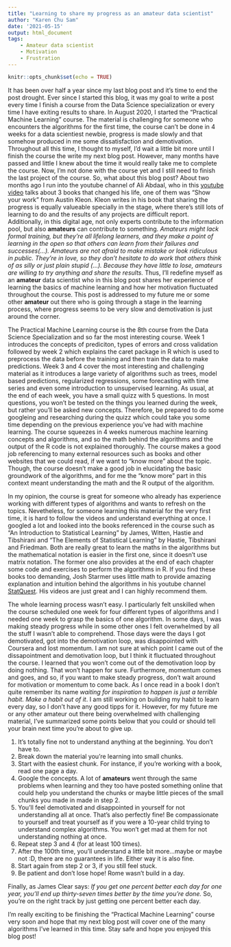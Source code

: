 ```yaml
---
title: "Learning to share my progress as an amateur data scientist"
author: "Karen Chu Sam"
date: '2021-05-15'
output: html_document
tags:
    - Amateur data scientist
    - Motivation
    - Frustration
---
```


```r
knitr::opts_chunk$set(echo = TRUE)
```
It has been over half a year since my last blog post and it's time to end the post drought. Ever since I started this blog, it was my goal to write a post every time I finish a course from the Data Science specialization or every time I have exiting results to share. In August 2020, I started the "Practical Machine Learning" course. The material is challenging for someone who encounters the algorithms for the first time, the course can't be done in 4 weeks for a data scientiest newbie, progress is made slowly and that somehow produced in me some dissatisfaction and demotivation. Throughout all this time, I thought to myself, I'd wait a little bit more until I finish the course the write my next blog post. However, many months have passed and little I knew about the time it would really take me to complete the course. Now, I'm not done with the course yet and I still need to finish the last project of the course. So, what about this blog post? About two months ago I run into the youtube channel of Ali Abdaal, who in this [youtube video](https://www.youtube.com/watch?v=hv1gOEY3cs4&t=251s) talks about 3 books that changed his life, one of them was "Show your work" from Austin Kleon. Kleon writes in his book that sharing the progress is equally valueable specially in the stage, where there's still lots of learning to do and the results of any projects are difficult report. Additionally, in this digital age, not only experts contribute to the information pool, but also **amateurs** can contribute to something. *Amateurs might lack formal training, but they're all lifelong learners, and they make a point of learning in the open so that others can learn from their failures and successes(...). Amateurs are not afraid to make mistake or look ridiculous in public. They're in love, so they don't hesitate to do work that others think of as silly or just plain stupid (...). Because they have little to lose, amateurs are willing to try anything and share the results.* Thus, I'll redefine myself as an **amateur** data scientist who in this blog post shares her experience of learning the basics of machine learning and how her motivation fluctuated throughout the course. This post is addressed to my future me or some other **amateur** out there who is going through a stage in the learning process, where progress seems to be very slow and demotivation is just around the corner.

The Practical Machine Learning course is the 8th course from the Data Science Specialization and so far the most interesting course. Week 1 introduces the concepts of prediciton, types of errors and cross validation followed by week 2 which explains the caret package in R which is used to preprocess the data before the training and then train the data to make predictions. Week 3 and 4 cover the most interesting and challenging material as it introduces a large variety of algorithms such as trees, model based predictions, regularized regressions, some forecasting with time series and even some introduction to unsupervised learning. As usual, at the end of each week, you have a small quizz with 5 questions. In most questions, you won't be tested on the things you learned during the week, but rather you'll be asked new concepts. Therefore, be prepared to do some googleing and researching during the quizz which could take you some time depending on the previous experience you've had with machine learning. The course squeezes in 4 weeks numerous machine learning concepts and algorithms, and so the math behind the algorithms and the output of the R code is not explained thoroughly. The course makes a good job referencing to many external resources such as books and other websites that we could read, if we want to "know more" about the topic. Though, the course doesn't make a good job in elucidating the basic groundwork of the algorithms, and for me the "know more" part in this context meant understanding the math and the R output of the algorithm.  

In my opinion, the course is great for someone who already has experience working with different types of algorithms and wants to refresh on the topics. Nevetheless, for someone learning this material for the very first time, it is hard to follow the videos and understand everything at once. I googled a lot and looked into the books referenced in the course such as "An Introduction to Statistical Learning" by James, Witten, Hastie and Tibshirani and "The Elements of Statistical Learning" by Hastie, Tibshirani and Friedman. Both are really great to learn the maths in the algorithms but the mathematical notation is easier in the first one, since it doesn't use matrix notation. The former one also provides at the end of each chapter some code and exercises to perform the algorithms in R. If you find these books too demanding, Josh Starmer uses little math to provide amazing explanation and intuition behind the algorithms in his youtube channel [StatQuest](https://www.youtube.com/user/joshstarmer). His videos are just great and I can highly recommend them. 

The whole learning process wasn't easy. I particularly felt unskilled when the course scheduled one week for four different types of algorithms and I needed one week to grasp the basics of one algorithm. In some days, I was making steady progress while in some other ones I felt overwhelmed by all the stuff I wasn't able to comprehend. Those days were the days I got demotivated, got into the demotivation loop, was disappointed with Coursera and lost momentum. I am not sure at which point I came out of the dissapointment and demotivation loop, but I think it fluctuated throughout the course. I learned that you won't come out of the demotivation loop by doing nothing. That won't happen for sure. Furthermore, momentum comes and goes, and so, if you want to make steady progress, don't wait around for motivation or momentum to come back. As I once read in a book I don't quite remember its name *waiting for inspiration to happen is just a terrible habit. Make a habit out of it*. I am still working on building my habit to learn every day, so I don't have any good tipps for it. However, for my future me or any other amateur out there being overwhelmed with challenging material, I've summarized some points below that you could or should tell your brain next time you're about to give up.

1. It's totally fine not to understand anything at the beginning. You don't have to.
2. Break down the material you're learning into small chunks. 
3. Start with the easiest chunk. For instance, if you're working with a book, read one page a day.
4. Google the concepts. A lot of **amateurs** went through the same problems when learning and they too have posted something online that could help you understand the chunks or maybe little pieces of the small chunks you made in made in step 2.  
5. You'll feel demotivated and disappointed in yourself for not understanding all at once. That's also perfectly fine! Be compassionate to yourself and treat yourself as if you were a 10-year child trying to understand complex algorithms. You won't get mad at them for not understanding nothing at once.
6. Repeat step 3 and 4 (for at least 100 times).
7. After the 100th time, you'll understand a little bit more...maybe or maybe not :D,  there are no guarantees in life. Either way it is also fine.
8. Start again from step 2 or 3, if you still feel stuck.
9. Be patient and don't lose hope! Rome wasn't build in a day. 

Finally, as James Clear says: *If you get one percent better each day for one year, you'll end up thirty-seven times better by the time you're done.* So, you're on the right track by just getting one percent better each day. 

I'm really exciting to be finishing the "Practical Machine Learning" course very soon and hope that my next blog post will cover one of the many algorithms I've learned in this time. Stay safe and hope you enjoyed this blog post!



